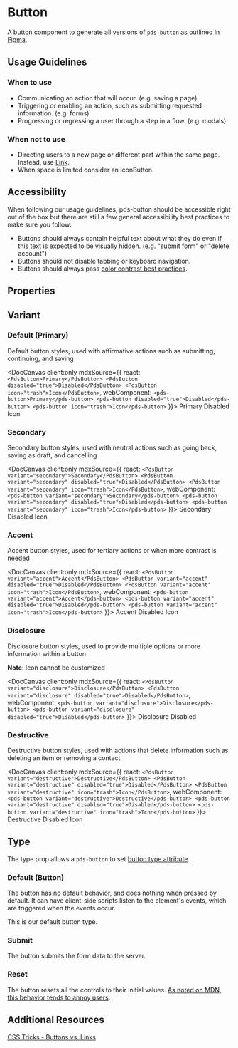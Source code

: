 
# Button

A button component to generate all versions of `pds-button` as outlined in [Figma](https://www.figma.com/file/sMbtLUHSt2vfKgKjyQ3052/%F0%9F%A7%A9-Sage-components?node-id=3%3A15&t=dIcvX1VtOu0FL0VE-0).

## Usage Guidelines

### When to use

- Communicating an action that will occur. (e.g. saving a page)
- Triggering or enabling an action, such as submitting requested information. (e.g. forms)
- Progressing or regressing a user through a step in a flow. (e.g. modals)

### When not to use

- Directing users to a new page or different part within the same page. Instead, use [Link](/docs/components-link--external).
- When space is limited consider an IconButton.

## Accessibility

When following our usage guidelines, pds-button should be accessible right out of the box but there are still a few general accessibility best practices to make sure you follow:

- Buttons should always contain helpful text about what they do even if this text is expected to be visually hidden. (e.g. "submit form" or "delete account")
- Buttons should not disable tabbing or keyboard navigation.
- Buttons should always pass [color contrast best practices](https://www.w3.org/WAI/WCAG22/Understanding/contrast-minimum.html).

## Properties

<DocArgsTable componentName="pds-button" docSource={components}/>

## Variant

### Default (Primary)

Default button styles, used with affirmative actions such as submitting, continuing, and saving

<DocCanvas client:only
  mdxSource={{
    react: `
    <PdsButton>Primary</PdsButton>
    <PdsButton disabled="true">Disabled</PdsButton>
    <PdsButton icon="trash">Icon</PdsButton>
    `,
    webComponent: `
    <pds-button>Primary</pds-button>
    <pds-button disabled="true">Disabled</pds-button>
    <pds-button icon="trash">Icon</pds-button>
    `
}}>
  <pds-button>Primary</pds-button>
  <pds-button disabled="true">Disabled</pds-button>
  <pds-button icon="trash">Icon</pds-button>
</DocCanvas>

### Secondary

Secondary button styles, used with neutral actions such as going back, saving as draft, and cancelling

<DocCanvas client:only
  mdxSource={{
    react: `
    <PdsButton variant="secondary">Secondary</PdsButton>
    <PdsButton variant="secondary" disabled="true">Disabled</PdsButton>
    <PdsButton variant="secondary" icon="trash">Icon</PdsButton>
    `,
    webComponent: `
    <pds-button variant="secondary">Secondary</pds-button>
    <pds-button variant="secondary" disabled="true">Disabled</pds-button>
    <pds-button variant="secondary" icon="trash">Icon</pds-button>
    `
}}>
  <pds-button variant="secondary">Secondary</pds-button>
  <pds-button variant="secondary" disabled="true">Disabled</pds-button>
  <pds-button variant="secondary" icon="trash">Icon</pds-button>
</DocCanvas>

### Accent

Accent button styles, used for tertiary actions or when more contrast is needed

<DocCanvas client:only
  mdxSource={{
    react: `
    <PdsButton variant="accent">Accent</PdsButton>
    <PdsButton variant="accent" disabled="true">Disabled</PdsButton>
    <PdsButton variant="accent" icon="trash">Icon</PdsButton>
    `,
    webComponent: `
    <pds-button variant="accent">Accent</pds-button>
    <pds-button variant="accent" disabled="true">Disabled</pds-button>
    <pds-button variant="accent" icon="trash">Icon</pds-button>
    `
}}>
  <pds-button variant="accent">Accent</pds-button>
  <pds-button variant="accent" disabled="true">Disabled</pds-button>
  <pds-button variant="accent" icon="trash">Icon</pds-button>
</DocCanvas>

### Disclosure

Disclosure button styles, used to provide multiple options or more information within a button

**Note**: Icon cannot be customized

<DocCanvas client:only
  mdxSource={{
    react: `
    <PdsButton variant="disclosure">Disclosure</PdsButton>
    <PdsButton variant="disclosure" disabled="true">Disabled</PdsButton>
    `,
    webComponent: `
    <pds-button variant="disclosure">Disclosure</pds-button>
    <pds-button variant="disclosure" disabled="true">Disabled</pds-button>
    `
}}>
  <pds-button variant="disclosure">Disclosure</pds-button>
  <pds-button variant="disclosure" disabled="true">Disabled</pds-button>
</DocCanvas>

### Destructive

Destructive button styles, used with actions that delete information such as deleting an item or removing a contact

<DocCanvas client:only
  mdxSource={{
    react: `
    <PdsButton variant="destructive">Destructive</PdsButton>
    <PdsButton variant="destructive" disabled="true">Disabled</PdsButton>
    <PdsButton variant="destructive" icon="trash">Icon</PdsButton>
    `,
    webComponent: `
    <pds-button variant="destructive">Destructive</pds-button>
    <pds-button variant="destructive" disabled="true">Disabled</pds-button>
    <pds-button variant="destructive" icon="trash">Icon</pds-button>
    `
}}>
  <pds-button variant="destructive">Destructive</pds-button>
  <pds-button variant="destructive" disabled="true">Disabled</pds-button>
  <pds-button variant="destructive" icon="trash">Icon</pds-button>
</DocCanvas>

## Type

The type prop allows a `pds-button` to set [button type attribute](https://developer.mozilla.org/en-US/docs/Web/HTML/Element/button#attr-type).

### Default (Button)

The button has no default behavior, and does nothing when pressed by default. It can have client-side scripts listen to the element's events, which are triggered when the events occur.

This is our default button type.

### Submit

The button submits the form data to the server.

### Reset

The button resets all the controls to their initial values. [As noted on MDN, this behavior tends to annoy users](https://developer.mozilla.org/en-US/docs/Web/HTML/Element/button#attr-type).

## Additional Resources

[CSS Tricks - Buttons vs. Links](https://css-tricks.com/buttons-vs-links/)
